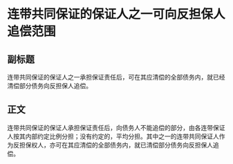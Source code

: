 # 连带共同保证的保证人之一可向反担保人追偿范围
## 副标题
连带共同保证的保证人之一承担保证责任后，可在其应清偿的全部债务内，就已经清偿部分债务向反担保人追偿。
## 正文
连带共同保证的保证人承担保证责任后，向债务人不能追偿的部分，由各连带保证人按其内部约定比例分担；没有约定的，平均分担。其中之一的连带共同保证人作为反担保权人，亦可在其应清偿的全部债务内，就已清偿部分债务向反担保人追偿。